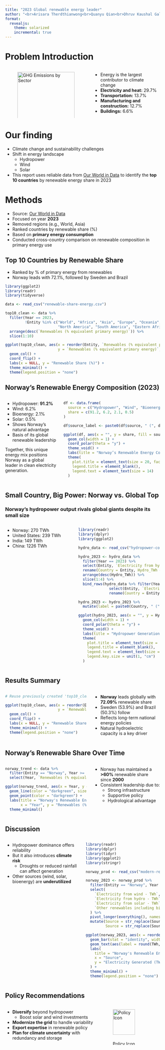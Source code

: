 ```yaml
---
title: "2023 Global renewable energy leader"
author: "<br>Arisara Therdthianwong<br>Quanyu Qian<br>Dhruv Kaushal Gal"
format:
  revealjs:
    theme: solarized
    incremental: true
---
```


# Problem Introduction

:::: {.columns}

::: {.column width="55%"}
![GHG Emissions by Sector](images/all-gas.png){#fig-ghg width="100%"}
:::

::: {.column width="45%"}
- Energy is the largest contributor to climate change  
- **Electricity and heat:** 29.7%  
- **Transportation:** 13.7%  
- **Manufacturing and construction:** 12.7%  
- **Buildings:** 6.6%  
:::

::::

# Our finding

-   Climate change and sustainability challenges
-   Shift in energy landscape
    -   Hydropower
    -   Wind
    -   Solar
-   This report uses reliable data from [Our World in Data](https://ourworldindata.org/renewable-energy) to identify the **top 10 countries** by renewable energy share in 2023

# Methods

- Source: [Our World in Data](https://ourworldindata.org/renewable-energy)
- Focused on year **2023**  
- Removed regions (e.g., World, Asia)  
- Ranked countries by renewable share (%)  
- Based on **primary energy consumption**
- Conducted cross-country comparison on renewable composition in primary energy use

## Top 10 Countries by Renewable Share


- Ranked by % of primary energy from renewables  
- Norway leads with 72.1%, followed by Sweden and Brazil

```r
library(ggplot2)
library(readr)
library(tidyverse)

data <- read_csv("renewable-share-energy.csv")

top10_clean <- data %>%
  filter(Year == 2023, 
         !Entity %in% c("World", "Africa", "Asia", "Europe", "Oceania", 
                        "North America", "South America", "Eastern Africa (EI)")) %>%
  arrange(desc(`Renewables (% equivalent primary energy)`)) %>%
  slice(1:10)

ggplot(top10_clean, aes(x = reorder(Entity, `Renewables (% equivalent primary energy)`), 
                        y = `Renewables (% equivalent primary energy)`, fill = Entity)) +
  geom_col() +
  coord_flip() +
  labs(x = NULL, y = "Renewable Share (%)") +
  theme_minimal() +
  theme(legend.position = "none")
```


## Norway's Renewable Energy Composition (2023)

::: {.columns}

::: {.column width="35%"}
- Hydropower: **91.2%**  
- Wind: 6.2%  
- Bioenergy: 2.1%  
- Solar: 0.5%  
- Shows Norway's natural advantage  
- Basis of its global renewable leadership

Together, this unique energy mix positions Norway as a global leader in clean electricity generation.
:::

::: {.column width="65%"}

```r
df <- data.frame(
  source = c("Hydropower", "Wind", "Bioenergy", "Solar"),
  share = c(91.2, 6.2, 2.1, 0.5)
)

df$source_label <- paste0(df$source, " (", df$share, "%)")

ggplot(df, aes(x = "", y = share, fill = source_label)) +
  geom_col(width = 1) +
  coord_polar(theta = "y") +
  theme_void() +
  labs(title = "Norway’s Renewable Energy Composition (2023)") +
  theme(
    plot.title = element_text(size = 20, face = "bold", hjust = 0.5),
    legend.title = element_blank(), 
    legend.text = element_text(size = 14)  
  )
```

:::

:::

## Small Country, Big Power: Norway vs. Global Top

### Norway’s hydropower output rivals global giants despite its small size

::: {.columns}

::: {.column width="45%"}
-	Norway: 270 TWh 
-	United States: 239 TWh 
-	India: 149 TWh 
-	China: 1226 TWh 
:::

::: {.column width="55%"}

```r
library(readr)
library(dplyr)
library(ggplot2)

hydro_data <- read_csv("hydropower-consumption.csv")

hydro_2023 <- hydro_data %>%
  filter(Year == 2023) %>%
  select(Entity, `Electricity from hydro - TWh`) %>%
  rename(Country = Entity, Hydro_TWh = `Electricity from hydro - TWh`) %>%
  arrange(desc(Hydro_TWh)) %>%
  slice(1:4) %>%
  bind_rows(hydro_data %>% filter(Year == 2023, Entity == "Norway") %>%
              select(Entity, `Electricity from hydro - TWh`) %>%
              rename(Country = Entity, Hydro_TWh = `Electricity from hydro - TWh`))

hydro_2023 <- hydro_2023 %>%
  mutate(label = paste0(Country, " (", round(Hydro_TWh, 2), " TWh)"))

ggplot(hydro_2023, aes(x = "", y = Hydro_TWh, fill = label)) +
  geom_col(width = 1) +
  coord_polar(theta = "y") +
  theme_void() +
  labs(title = "Hydropower Generation by Country (2023)") +
  theme(
    plot.title = element_text(size = 20, face = "bold", hjust = 0.5),
    legend.title = element_blank(),
    legend.text = element_text(size = 14),
    legend.key.size = unit(1, "cm")
  )
```

:::

:::




## Results Summary

:::: {.columns}

::: {.column width="55%"}

```r
# Reuse previously created 'top10_clean'

ggplot(top10_clean, aes(x = reorder(Entity, `Renewables (% equivalent primary energy)`), 
                        y = `Renewables (% equivalent primary energy)`, fill = Entity)) +
  geom_col() +
  coord_flip() +
  labs(x = NULL, y = "Renewable Share (%)") +
  theme_minimal() +
  theme(legend.position = "none")
```

:::

::: {.column width="45%"}
- **Norway** leads globally with **72.09%** renewable share  
- Sweden (53.9%) and Brazil (50.3%) follow  
- Reflects long-term national energy policies  
- Natural hydroelectric capacity is a key driver  
:::

::::

## Norway’s Renewable Share Over Time

:::: {.columns}

::: {.column width="55%"}

```r
norway_trend <- data %>%
  filter(Entity == "Norway", Year >= 2000) %>%
  select(Year, `Renewables (% equivalent primary energy)`)

ggplot(norway_trend, aes(x = Year, y = `Renewables (% equivalent primary energy)`)) +
  geom_line(color = "darkgreen", size = 1.2) +
  geom_point(color = "darkgreen") +
  labs(title = "Norway's Renewable Energy Share Over Time",
       x = "Year", y = "Renewables (% of Primary Energy)") +
  theme_minimal()
```

:::

::: {.column width="45%"}
- Norway has maintained a **>60%** renewable share since **2000**  
- Consistent leadership due to:  
  - Strong infrastructure  
  - Supportive policy  
  - Hydrological advantage  
:::

::::

## Discussion

:::: {.columns}

::: {.column width="50%"}
- Hydropower dominance offers reliability  
- But it also introduces **climate risk**  
  - Droughts or reduced rainfall can affect generation  
- Other sources (wind, solar, bioenergy) are **underutilized**  
:::

::: {.column width="50%"}

```r
library(readr)
library(dplyr)
library(tidyr)
library(ggplot2)
library(stringr)

norway_prod <- read_csv("modern-renewable-prod.csv")

norway_2023 <- norway_prod %>%
  filter(Entity == "Norway", Year == 2023) %>%
  select(
    `Electricity from wind - TWh`,
    `Electricity from hydro - TWh`,
    `Electricity from solar - TWh`,
    `Other renewables including bioenergy - TWh`
  ) %>%
  pivot_longer(everything(), names_to = "Source", values_to = "TWh") %>%
  mutate(Source = str_replace(Source, "Electricity from ", ""),
         Source = str_replace(Source, " - TWh", ""))

ggplot(norway_2023, aes(x = reorder(Source, -TWh), y = TWh, fill = Source)) +
  geom_bar(stat = "identity", width = 0.6) +
  geom_text(aes(label = round(TWh, 1)), vjust = -0.3) +
  labs(
    title = "Norway's Renewable Energy Mix (2023)",
    x = "Source",
    y = "Electricity Generated (TWh)"
  ) +
  theme_minimal() +
  theme(legend.position = "none")

```

:::

::::

## Policy Recommendations

:::: {.columns}

::: {.column width="60%"}

- **Diversify** beyond hydropower  
  - Boost solar and wind investments  
- **Modernize the grid** to handle variability  
- **Export expertise** in renewable policy  
- **Plan for climate uncertainty** with redundancy and storage  
:::

::: {.column width="40%"}
![Policy Icon](images/policy.png){width="80%"}  
:::

::::




